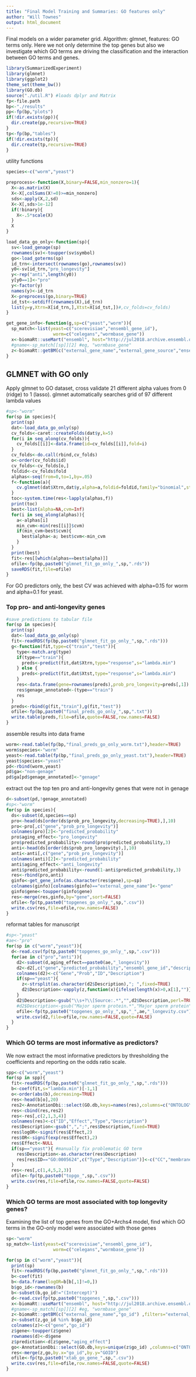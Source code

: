 ```yaml
---
title: "Final Model Training and Summaries: GO features only"
author: "Will Townes"
output: html_document
---
```


Final models on a wider parameter grid. Algorithm: glmnet, features: GO terms only. Here we not only determine the top genes but also we investigate which GO terms are driving the classification and the interaction between GO terms and genes.

```r
library(SummarizedExperiment)
library(glmnet) 
library(ggplot2)
theme_set(theme_bw())
library(GO.db)
source("./util.R") #loads dplyr and Matrix
fp<-file.path
bp<-"./results"
pp<-fp(bp,"plots")
if(!dir.exists(pp)){
  dir.create(pp,recursive=TRUE)
}
tp<-fp(bp,"tables")
if(!dir.exists(tp)){
  dir.create(tp,recursive=TRUE)
}
```

utility functions

```r
species<-c("worm","yeast")

preprocess<-function(X,binary=FALSE,min_nonzero=1){
  X<-as.matrix(X)
  X<-X[,colSums(X!=0)>=min_nonzero]
  sds<-apply(X,2,sd)
  X<-X[,sds>1e-12]
  if(!binary){ 
    X<-.5*scale(X) 
  }
  X
}

load_data_go_only<-function(sp){
  sv<-load_genage(sp)
  rownames(sv)<-toupper(sv$symbol)
  go<-load_goterms(sp)
  id_trn<-intersect(rownames(go),rownames(sv))
  y0<-sv[id_trn,"pro_longevity"]
  y<-rep("anti",length(y0))
  y[y0==1]<-"pro"
  y<-factor(y)
  names(y)<-id_trn
  X<-preprocess(go,binary=TRUE)
  id_tst<-setdiff(rownames(X),id_trn)
  list(y=y,Xtrn=X[id_trn,],Xtst=X[id_tst,])#,cv_folds=cv_folds)
}

get_gene_info<-function(g,sp=c("yeast","worm")){
  sp_match<-list(yeast=c("scerevisiae","ensembl_gene_id"),
                  worm=c("celegans","wormbase_gene"))
  x<-biomaRt::useMart("ensembl", host="http://jul2018.archive.ensembl.org", dataset=paste0(sp_match[[sp]][1],"_gene_ensembl"))
  #gname<-sp_match[[sp]][2] #eg, "wormbase_gene"
  z<-biomaRt::getBM(c("external_gene_name","external_gene_source","ensembl_gene_id","gene_biotype","description"), filters="external_gene_name",values=g,mart=x)
}
```

## GLMNET with GO only

Apply glmnet to GO dataset, cross validate 21 different alpha values from 0 (ridge) to 1 (lasso). glmnet automatically searches grid of 97 different lambda values

```r
#sp<-"worm"
for(sp in species){
  print(sp)
  dat<-load_data_go_only(sp)
  cv_folds<-caret::createFolds(dat$y,k=5)
  for(i in seq_along(cv_folds)){
    cv_folds[[i]]<-data.frame(id=cv_folds[[i]],fold=i)
  }
  cv_folds<-do.call(rbind,cv_folds)
  o<-order(cv_folds$id)
  cv_folds<-cv_folds[o,]
  foldid<-cv_folds$fold
  alphas<-seq(from=0,to=1,by=.05)
  f<-function(a){
    cv.glmnet(dat$Xtrn,dat$y,alpha=a,foldid=foldid,family="binomial",standardize=FALSE)
  }
  toc<-system.time(res<-lapply(alphas,f))
  print(toc)
  best<-list(alpha=NA,cvm=Inf)
  for(i in seq_along(alphas)){
    a<-alphas[i]
    min_cvm<-min(res[[i]]$cvm)
    if(min_cvm<best$cvm){
      best$alpha<-a; best$cvm<-min_cvm
    }
  }
  print(best)
  fit<-res[[which(alphas==best$alpha)]]
  ofile<-fp(bp,paste0("glmnet_fit_go_only_",sp,".rds"))
  saveRDS(fit,file=ofile)
}
```

For GO predictors only, the best CV was achieved with alpha=0.15 for worm and alpha=0.1 for yeast.

### Top pro- and anti-longevity genes

```r
#save predictions to tabular file
for(sp in species){
  print(sp)
  dat<-load_data_go_only(sp)
  fit<-readRDS(fp(bp,paste0("glmnet_fit_go_only_",sp,".rds")))
  g<-function(fit,type=c("train","test")){
    type<-match.arg(type)
    if(type=="train"){
      preds<-predict(fit,dat$Xtrn,type="response",s="lambda.min")
    } else {
      preds<-predict(fit,dat$Xtst,type="response",s="lambda.min")
    }
    res<-data.frame(gene=rownames(preds),prob_pro_longevity=preds[,1])
    res$genage_annotated<-(type=="train")
    res
  }
  preds<-rbind(g(fit,"train"),g(fit,"test"))
  ofile<-fp(bp,paste0("final_preds_go_only_",sp,".txt"))
  write.table(preds,file=ofile,quote=FALSE,row.names=FALSE)
}
```

assemble results into data frame

```r
worm<-read.table(fp(bp,"final_preds_go_only_worm.txt"),header=TRUE)
worm$species<-"worm"
yeast<-read.table(fp(bp,"final_preds_go_only_yeast.txt"),header=TRUE)
yeast$species<-"yeast"
pd<-rbind(worm,yeast)
pd$ga<-"non-genage"
pd$ga[pd$genage_annotated]<-"genage"
```

extract out the top ten pro and anti-longevity genes that were not in genage

```r
d<-subset(pd,!genage_annotated)
#sp<-"worm"
for(sp in species){
  ds<-subset(d,species==sp)
  pro<-head(ds[order(ds$prob_pro_longevity,decreasing=TRUE),],10)
  pro<-pro[,c("gene","prob_pro_longevity")]
  colnames(pro)[2]<-"predicted_probability"
  pro$aging_effect<-"pro_longevity"
  pro$predicted_probability<-round(pro$predicted_probability,3)
  anti<-head(ds[order(ds$prob_pro_longevity),],10)
  anti<-anti[,c("gene","prob_pro_longevity")]
  colnames(anti)[2]<-"predicted_probability"
  anti$aging_effect<-"anti_longevity"
  anti$predicted_probability<-round(1-anti$predicted_probability,3)
  res<-rbind(pro,anti)
  ginfo<-get_gene_info(as.character(res$gene),sp=sp)
  colnames(ginfo)[colnames(ginfo)=="external_gene_name"]<-"gene"
  ginfo$gene<-toupper(ginfo$gene)
  res<-merge(res,ginfo,by="gene",sort=FALSE)
  ofile<-fp(tp,paste0("topgenes_go_only_",sp,".csv"))
  write.csv(res,file=ofile,row.names=FALSE)
}
```

reformat tables for manuscript

```r
#sp<-"yeast"
#ae<-"pro"
for(sp in c("worm","yeast")){
  d<-read.csv(fp(tp,paste0("topgenes_go_only_",sp,".csv")))
  for(ae in c("pro","anti")){
    d2<-subset(d,aging_effect==paste0(ae,"_longevity"))
    d2<-d2[,c("gene","predicted_probability","ensembl_gene_id","description")]
    colnames(d2)<-c("Gene","Prob","ID","Description")
    if(sp=="yeast"){
      z<-strsplit(as.character(d2$Description),"; ",fixed=TRUE)
      d2$Description<-vapply(z,function(x){ifelse(length(x)>0,x[1],"")},FUN.VALUE="")
    }
    d2$Description<-gsub("\\s+?\\[Source:.*","",d2$Description,perl=TRUE)
    #d2$Description<-gsub("Major sperm protein.*","Major sperm protein",d2$Description,perl=TRUE)
    ofile<-fp(tp,paste0("topgenes_go_only_",sp,"_",ae,"_longevity.csv"))
    write.csv(d2,file=ofile,row.names=FALSE,quote=FALSE)
  }
}
```

### Which GO terms are most informative as predictors?

We now extract the most informative predictors by thresholding the coefficients and reporting on the odds ratio scale.

```r
spp<-c("worm","yeast")
for(sp in spp){
  fit<-readRDS(fp(bp,paste0("glmnet_fit_go_only_",sp,".rds")))
  b<-coef(fit,s="lambda.min")[-1,1]
  o<-order(abs(b),decreasing=TRUE)
  res<-head(b[o],20)
  res2<-AnnotationDbi::select(GO.db,keys=names(res),columns=c("ONTOLOGY","TERM"),keytype="GOID")
  res<-cbind(res,res2)
  res<-res[,c(2,1,3,4)]
  colnames(res)<-c("ID","Effect","Type","Description")
  res$Description<-gsub(",",";",res$Description,fixed=TRUE)
  res$logOR<-signif(res$Effect,2)
  res$OR<-signif(exp(res$Effect),2)
  res$Effect<-NULL
  if(sp=="yeast"){ #manually fix problematic GO term
    res$Description<-as.character(res$Description)
    res[res$ID=="GO:0005624",c("Type","Description")]<-c("CC","membrane fraction")
  }
  res<-res[,c(1,4,5,2,3)]
  ofile<-fp(tp,paste0("topgo_",sp,".csv"))
  write.csv(res,file=ofile,row.names=FALSE,quote=FALSE)
}
```

### Which GO terms are most associated with top longevity genes?

Examining the list of top genes from the GO+Archs4 model, find which GO terms in the GO-only model were associated with those genes

```r
sp<-"worm"
sp_match<-list(yeast=c("scerevisiae","ensembl_gene_id"),
                  worm=c("celegans","wormbase_gene"))

for(sp in c("worm","yeast")){
  print(sp)
  fit<-readRDS(fp(bp,paste0("glmnet_fit_go_only_",sp,".rds")))
  b<-coef(fit)
  b<-data.frame(logOR=b[b[,1]!=0,])
  b$go_id<-rownames(b)
  b<-subset(b,go_id!="(Intercept)")
  d<-read.csv(fp(tp,paste0("topgenes_",sp,".csv")))
  x<-biomaRt::useMart("ensembl", host="http://jul2018.archive.ensembl.org", dataset=paste0(sp_match[[sp]][1],"_gene_ensembl"))
  #gname<-sp_match[[sp]][2] #eg, "wormbase_gene"
  z<-biomaRt::getBM(c("external_gene_name","go_id") ,filters="external_gene_name",values=d$gene,mart=x)
  z<-subset(z,go_id %in% b$go_id)
  colnames(z)<-c("gene","go_id")
  z$gene<-toupper(z$gene)
  rownames(d)<-d$gene
  z$prediction<-d[z$gene,"aging_effect"]
  go<-AnnotationDbi::select(GO.db,keys=unique(z$go_id) ,columns=c("ONTOLOGY","TERM"),keytype="GOID")
  res<-merge(z,go,by.x="go_id",by.y="GOID")
  ofile<-fp(tp,paste0("xtab_go_gene_",sp,".csv"))
  write.csv(res,file=ofile,row.names=FALSE,quote=FALSE)
}
```
